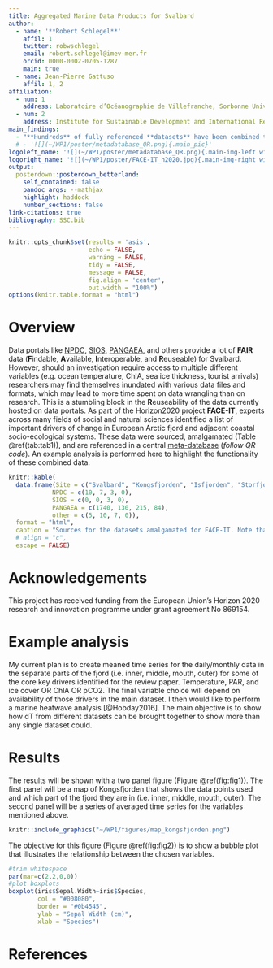 ```yaml
---
title: Aggregated Marine Data Products for Svalbard
author:
  - name: '**Robert Schlegel**'
    affil: 1
    twitter: robwschlegel
    email: robert.schlegel@imev-mer.fr
    orcid: 0000-0002-0705-1287
    main: true
  - name: Jean-Pierre Gattuso
    affil: 1, 2
affiliation:
  - num: 1
    address: Laboratoire d’Océanographie de Villefranche, Sorbonne University, CNRS, Villefranche-sur-mer, France
  - num: 2
    address: Institute for Sustainable Development and International Relations (IDDRI-Sciences Po), Paris, France
main_findings:
  - "**Hundreds** of fully referenced **datasets** have been combined throughout **Svalbard** via the **FACE-IT** project"
  # - '![](~/WP1/poster/metadatabase_QR.png){.main_pic}'
logoleft_name: '![](~/WP1/poster/metadatabase_QR.png){.main-img-left width=30%}'
logoright_name: '![](~/WP1/poster/FACE-IT_h2020.jpg){.main-img-right width=30%}'
output: 
  posterdown::posterdown_betterland:
    self_contained: false
    pandoc_args: --mathjax
    highlight: haddock
    number_sections: false
link-citations: true
bibliography: SSC.bib
---
```


```r
knitr::opts_chunk$set(results = 'asis',
                      echo = FALSE,
                      warning = FALSE,
                      tidy = FALSE,
                      message = FALSE,
                      fig.align = 'center',
                      out.width = "100%")
options(knitr.table.format = "html") 
```

# Overview

Data portals like [NPDC](https://data.npolar.no/home/), [SIOS](https://sios-svalbard.org/metadata_search), [PANGAEA](https://pangaea.de/), and others provide a lot of **FAIR** data (**F**indable, **A**vailable, **I**nteroperable, and **R**euseable) for Svalbard. However, should an investigation require access to multiple different variables (e.g. ocean temperature, ChlA, sea ice thickness, tourist arrivals) researchers may find themselves inundated with various data files and formats, which may lead to more time spent on data wrangling than on research. This is a stumbling block in the **R**euseability of the data currently hosted on data portals. As part of the Horizon2020 project **FACE-IT**, experts across many fields of social and natural sciences identified a list of important drivers of change in European Arctic fjord and adjacent coastal socio-ecological systems. These data were sourced, amalgamated (Table \@ref(tab:tab1)), and are referenced in a central [meta-database](https://face-it-project.github.io/WP1/metadatabase.html) (_follow QR code_). An example analysis is performed here to highlight the functionality of these combined data.

```r
knitr::kable(
  data.frame(Site = c("Svalbard", "Kongsfjorden", "Isfjorden", "Storfjorden"),
            NPDC = c(10, 7, 3, 0),
            SIOS = c(0, 0, 3, 0),
            PANGAEA = c(1740, 130, 215, 84),
            other = c(5, 10, 7, 0)), 
  format = "html",
  caption = "Sources for the datasets amalgamated for FACE-IT. Note that there is a heavy focus on time series and station datasets. No geo-spatial datasets are included (e.g. bathymetry, glacier topography).",
  # align = "c",
  escape = FALSE)
```

# Acknowledgements

This project has received funding from the European Union’s Horizon 2020 research and innovation programme under grant agreement No 869154.

# Example analysis

My current plan is to create meaned time series for the daily/monthly data in the separate parts of the fjord (i.e. inner, middle, mouth, outer) for some of the core key drivers identified for the review paper. Temperature, PAR, and ice cover OR ChlA OR pCO2. The final variable choice will depend on availability of those drivers in the main dataset. I then would like to perform a marine heatwave analysis [@Hobday2016]. The main objective is to show how dT from different datasets can be brought together to show more than any single dataset could.

# Results

The results will be shown with a two panel figure (Figure \@ref(fig:fig1)). The first panel will be a map of Kongsfjorden that shows the data points used and which part of the fjord they are in (i.e. inner, middle, mouth, outer). The second panel will be a series of averaged time series for the variables mentioned above.

```r
knitr::include_graphics("~/WP1/figures/map_kongsfjorden.png")
```

The objective for this figure (Figure \@ref(fig:fig2)) is to show a bubble plot that illustrates the relationship between the chosen variables.

```r
#trim whitespace
par(mar=c(2,2,0,0))
#plot boxplots
boxplot(iris$Sepal.Width~iris$Species,
        col = "#008080", 
        border = "#0b4545",
        ylab = "Sepal Width (cm)",
        xlab = "Species")
```

# References

